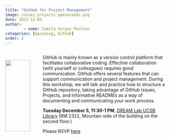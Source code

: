 ```yaml
---
title: "GitHub for Project Management"
image: issues_projects_openscapes.png
date: 2023-12-05
author:
        - name: Camila Vargas Poulsen
categories: [Upcoming, Github]
order: 2
---
```

::: {.columns}

::: {.column width="20%"}

<br> 
![](issues_projects_openscapes.png){width=90%}
:::

::: {.column width="80%"}

GitHub is mainly known as a version control platform that facilitates collaborative coding. Effective collaboration (with yourself or colleagues) requires good communication. GitHub offers several features that can support communication and project management. During this workshop, we will talk and practice how to structure a GitHub repository, taking advantage of GitHub Issues, Projects, and informative READMEs as a way of documenting and communicating your work process.


**Tuesday December 5, 11:30-1 PM**, [DREAM Lab UCSB Library](https://www.library.ucsb.edu/dreamlab) (RM 2322, Mountain side of the building on the second floor.)



Please RSVP [here](https://docs.google.com/forms/d/e/1FAIpQLSf_u5RhHzjBWvv8NreaZJc7QKG9QUu1znLEhMsqAoetuShPSw/viewform?usp=sf_link){target="_blank"}

:::

:::
